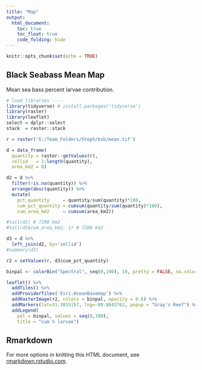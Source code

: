 ```yaml
---
title: "Map"
output:
  html_document:
    toc: true
    toc_float: true
    code_folding: hide
---
```


```r
knitr::opts_chunk$set(echo = TRUE)
```

## Black Seabass Mean Map

Mean sea bass percent larvae contribution.

```r
# load libraries ----
library(tidyverse) # install.packages('tidyverse')
library(raster)
library(leaflet)
select = dplyr::select
stack  = raster::stack

r = raster('G:/Team_Folders/Steph/bsb/mean.tif')

d = data_frame(
  quantity = raster::getValues(r),
  cellid   = 1:length(quantity),
  area_km2 = 8)

d2 = d %>%
  filter(!is.na(quantity)) %>%
  arrange(desc(quantity)) %>%
  mutate(
    pct_quantity     = quantity/sum(quantity)*100,
    cum_pct_quantity = cumsum(quantity/sum(quantity)*100),
    cum_area_km2     = cumsum(area_km2))

#tail(d2) # 7208 km2
#tail(d2$cum_area_km2, 1) # 7208 km2

d3 = d %>%
  left_join(d2, by='cellid')
#summary(d3)

r2 = setValues(r, d3$cum_pct_quantity)

binpal <- colorBin("Spectral", seq(0,100), 10, pretty = FALSE, na.color = "transparent")

leaflet() %>% 
  addTiles() %>%
  addProviderTiles('Esri.OceanBasemap') %>%
  addRasterImage(r2, colors = binpal, opacity = 0.6) %>%
  addMarkers(lat=31.3855157, lng=-80.8843762, popup = "Gray's Reef") %>%
  addLegend(
    pal = binpal, values = seq(0,100),
    title = "cum % larvae")
```

## Rmarkdown

For more options in knitting this HTML document, see [rmarkdown.rstudio.com](http://rmarkdown.rstudio.com/html_document_format.html).
